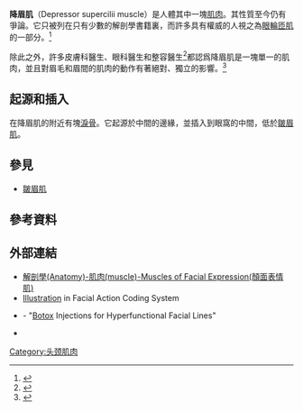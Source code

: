 {{Infobox muscle
| Name        = 降眉肌 
| Latin       = musculus depressor supercilii
| Image       = Gray379.png
| Caption     =
| Origin      = 中間[[眼窩|眼窩]]邊緣
| Insertion   = 眼窩中間
| Action      = 降下眉毛
| Blood       =
| Nerve       = [[顔面神經|顔面神經]]
<!--
| DorlandsPre  = m_22
| DorlandsSuf  = 12548780 
-->
}}
'''降眉肌'''（Depressor supercilii muscle）是人體其中一塊[[肌肉|肌肉]]。其性質至今仍有爭論。它只被列在只有少數的解剖學書籍裏，而許多具有權威的人視之為[[眼輪匝肌|眼輪匝肌]]的一部分。<ref>{{Cite web |url=http://www.biology-online.org/dictionary/Depressor_supercilii_muscle |title=biology-online.org |accessdate=2008-06-18 |archive-date=2007-09-27 |archive-url=https://web.archive.org/web/20070927001243/http://www.biology-online.org/dictionary/Depressor_supercilii_muscle |dead-url=no }}</ref>

除此之外，許多皮膚科醫生、眼科醫生和整容醫生<ref>{{cite journal | author = Cook B, Lucarelli M, Lemke B | title = Depressor supercilii muscle: anatomy, histology, and cosmetic implications. | journal = Ophthal Plast Reconstr Surg | volume = 17 | issue = 6 | pages = 404–11 | year = 2001 | pmid = 11766019}}</ref>都認爲降眉肌是一塊單一的肌肉，並且對眉毛和眉間的肌肉的動作有著絕對、獨立的影響。<ref>{{Cite web |url=http://cat.inist.fr/?aModele=afficheN&cpsidt=13430064 |title=cat.inist.fr |access-date=2008-06-18 |archive-url=https://web.archive.org/web/20120229173404/http://cat.inist.fr/?aModele=afficheN&cpsidt=13430064 |archive-date=2012-02-29 |dead-url=yes }}</ref>

==起源和插入==
在降眉肌的附近有塊[[淚骨|淚骨]]。它起源於中間的{{link-en|眼窩|Orbit (anatomy)}}邊緣，並插入到眼窩的中間，低於[[皺眉肌|皺眉肌]]。{{fact|有些樣本顯示出有兩個頭或者是一些其他的只有兩個。}}

==參見==
* [[皺眉肌|皺眉肌]]

==參考資料==
<references/>

==外部連結==
*[http://smallcollation.blogspot.com/2013/02/anatomy-muscle-muscles-of-facial.html 解剖學(Anatomy)-肌肉(muscle)-Muscles of Facial Expression(顏面表情肌)] {{Wayback|url=http://smallcollation.blogspot.com/2013/02/anatomy-muscle-muscles-of-facial.html |date=20150305091946 }}
* [http://www.cs.cmu.edu/afs/cs/project/face/www/facs.htm Illustration] {{Wayback|url=http://www.cs.cmu.edu/afs/cs/project/face/www/facs.htm |date=20071021032740 }} in Facial Action Coding System
* {{eMedicine|ent|134}} - "[[Botox|Botox]] Injections for Hyperfunctional Facial Lines"
* {{eMedicineDictionary|Depressor+supercilii}}

{{muscle-stub}}
{{頭部的肌肉}}
[[Category:头颈肌肉|Category:头颈肌肉]]